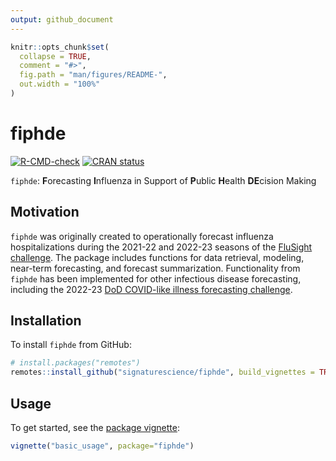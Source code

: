 ```yaml
---
output: github_document
---
```


<!-- README.md is generated from README.Rmd. Please edit that file -->

```r
knitr::opts_chunk$set(
  collapse = TRUE,
  comment = "#>",
  fig.path = "man/figures/README-",
  out.width = "100%"
)
```

# fiphde

<!-- badges: start -->
[![R-CMD-check](https://github.com/signaturescience/fiphde/workflows/R-CMD-check/badge.svg)](https://github.com/signaturescience/fiphde/actions)
[![CRAN status](https://www.r-pkg.org/badges/version/fiphde)](https://CRAN.R-project.org/package=fiphde)
<!-- badges: end -->

`fiphde`: **F**orecasting **I**nfluenza in Support of **P**ublic **H**ealth **DE**cision Making

## Motivation

`fiphde` was originally created to operationally forecast influenza hospitalizations during the 2021-22 and 2022-23 seasons of the [FluSight challenge](https://github.com/cdcepi/Flusight-forecast-data). The package includes functions for data retrieval, modeling, near-term forecasting, and forecast summarization. Functionality from `fiphde` has been implemented for other infectious disease forecasting, including the 2022-23 [DoD COVID-like illness forecasting challenge](https://github.com/cdcepi/DoD-CLI-forecast-data).

## Installation

To install `fiphde` from GitHub:

``` r
# install.packages("remotes")
remotes::install_github("signaturescience/fiphde", build_vignettes = TRUE)
```

## Usage

To get started, see the [package vignette](https://signaturescience.github.io/fiphde/articles/basic_usage.html):

```r
vignette("basic_usage", package="fiphde")
```

